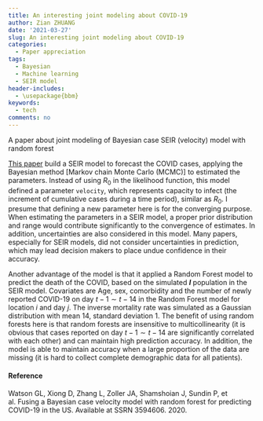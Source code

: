 ```yaml
---
title: An interesting joint modeling about COVID-19
author: Zian ZHUANG
date: '2021-03-27'
slug: An interesting joint modeling about COVID-19
categories:
  - Paper appreciation
tags:
  - Bayesian
  - Machine learning
  - SEIR model
header-includes: 
  - \usepackage{bbm}
keywords:
  - tech
comments: no
---
```

A paper about joint modeling of Bayesian case SEIR (velocity) model with random forest
<!--more-->

[This paper](https://doi.org/10.1101/2020.05.15.20102608) build a SEIR model to forecast the COVID cases, applying the Bayesian method [Markov chain Monte Carlo (MCMC)] to estimated the parameters. Instead of using $R_0$ in the likelihood function, this model defined a parameter `velocity`, which represents capacity to infect (the increment of cumulative cases during a time period), similar as $R_0$. I presume that defining a new parameter here is for the converging purpose. When estimating the parameters in a SEIR model, a proper prior distribution and range would contribute significantly to the convergence of estimates. In addition, uncertainties are also considered in this model. Many papers, especially for SEIR models, did not consider uncertainties in prediction, which may lead decision makers to place undue confidence in their accuracy. 

Another advantage of the model is that it applied a Random Forest model to predict the death of the COVID, based on the simulated _**I**_ population in the SEIR model. Covariates are Age, sex, comorbidity and  the number of newly reported COVID-19 on day $t-1\sim t-14$ in the Random Forest model for location *i* and day *j*. The inverse mortality rate was simulated as a Gaussian distribution with mean 14, standard deviation 1. The benefit of using random forests here is that random forests are insensitive to multicollinearity (it is obvious that cases reported on day $t-1\sim t-14$ are significantly correlated with each other) and can maintain high prediction accuracy. In addition, the model is able to maintain accuracy when a large proportion of the data are missing (it is hard to collect complete demographic data for all patients).

#### Reference
Watson GL, Xiong D, Zhang L, Zoller JA, Shamshoian J, Sundin P, et al. Fusing a Bayesian case velocity model with random forest for predicting COVID-19 in the US. Available at SSRN 3594606. 2020.
